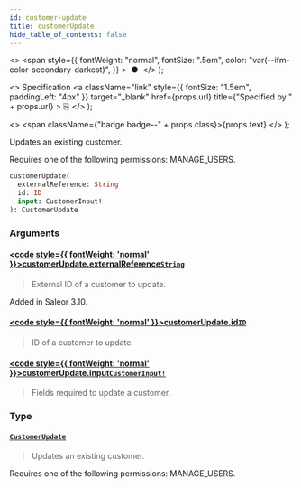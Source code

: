 ```yaml
---
id: customer-update
title: customerUpdate
hide_table_of_contents: false
---
```


  <>
    <span
      style={{
        fontWeight: "normal",
        fontSize: ".5em",
        color: "var(--ifm-color-secondary-darkest)",
      }}
    >
      &nbsp;●&nbsp;
    </span>
  </>
);

  <>
    Specification
    <a
      className="link"
      style={{ fontSize: "1.5em", paddingLeft: "4px" }}
      target="\_blank"
      href={props.url}
      title={"Specified by " + props.url}
    >
      ⎘
    </a>
  </>
);

  <>
    <span className={"badge badge--" + props.class}>{props.text}</span>
  </>
);

Updates an existing customer.

Requires one of the following permissions: MANAGE_USERS.

```graphql
customerUpdate(
  externalReference: String
  id: ID
  input: CustomerInput!
): CustomerUpdate
```

### Arguments

#### [<code style={{ fontWeight: 'normal' }}>customerUpdate.<b>externalReference</b></code>](#)<Bullet />[`String`](../../../api-reference/miscellaneous/scalars/string) <Badge class="secondary" text="scalar"/> <Badge class="secondary" text="miscellaneous"/>

> External ID of a customer to update.

Added in Saleor 3.10.

>

#### [<code style={{ fontWeight: 'normal' }}>customerUpdate.<b>id</b></code>](#)<Bullet />[`ID`](../../../api-reference/miscellaneous/scalars/id) <Badge class="secondary" text="scalar"/> <Badge class="secondary" text="miscellaneous"/>

> ID of a customer to update.

#### [<code style={{ fontWeight: 'normal' }}>customerUpdate.<b>input</b></code>](#)<Bullet />[`CustomerInput!`](../../../api-reference/users/inputs/customer-input) <Badge class="secondary" text="non-null"/> <Badge class="secondary" text="input"/> <Badge class="secondary" text="users"/>

> Fields required to update a customer.

### Type

#### [`CustomerUpdate`](../../../api-reference/users/objects/customer-update) <Badge class="secondary" text="object"/> <Badge class="secondary" text="users"/>

> Updates an existing customer.

Requires one of the following permissions: MANAGE_USERS.

>
